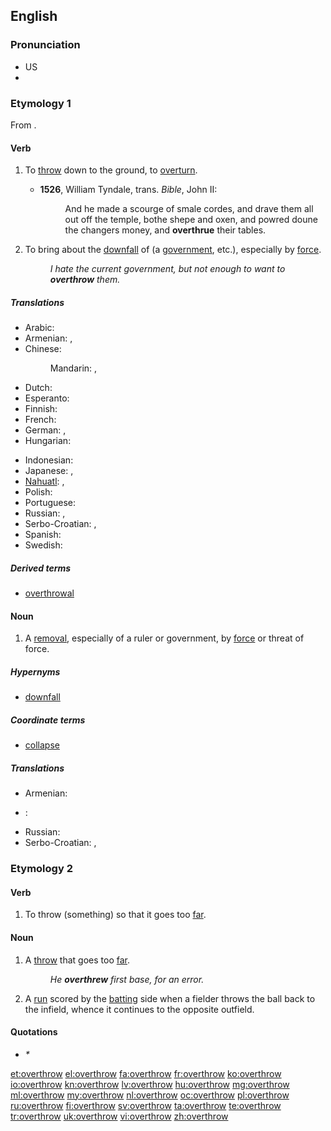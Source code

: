 ==English==

===Pronunciation===
* US {{IPA|/ovəɻˈθɻɔʊ/}}
* {{audio|en-us-overthrow.ogg|Audio (US)}}

===Etymology 1===
From {{prefix|over|throw}}.

====Verb====
{{en-verb|overthrows|overthrowing|overthrew|overthrown}}

# {{transitive|now|_|rare}} To [[throw]] down to the ground, to [[overturn]].
#* '''1526''', William Tyndale, trans. ''Bible'', John II:
#*: And he made a scourge of smale cordes, and drave them all out off the temple, bothe shepe and oxen, and powred doune the changers money, and '''overthrue''' their tables.
# {{transitive}} To bring about the [[downfall]] of (a [[government]], etc.), especially by [[force]].
#: ''I hate the current government, but not enough to want to '''overthrow''' them.''

=====Translations=====
{{trans-top|bring about downfall}}
* Arabic: {{t-|ar|أطاح|tr='aTaaHa}}
* Armenian: {{t-|hy|տապալել|tr=tapalel}}, {{t+|hy|կործանել|tr=korçanel}}
* Chinese:
*: Mandarin: {{t|cmn|推翻|tr=tuīfān|sc=Hani}}, {{t|cmn|打翻|tr=dǎfān|sc=Hani}}
* Dutch: {{t+|nl|omverwerpen}}
* Esperanto: {{t-|eo|faligi}}
* Finnish: {{t+|fi|kaataa}}
* French: {{t+|fr|renverser}}
* German: {{t+|de|stürzen}}, {{t-|de|umstürzen}}
* Hungarian: {{t+|hu|megdönt}}
{{trans-mid}}
* Indonesian: {{t+|id|kudeta|xs=Indonesian}}
* Japanese: {{t-|ja|滅ぼす|tr=ほろぼす, horobosu}}, {{t+|ja|転覆|tr=てんぷくする, tenpuku-suru|alt=転覆する}}
* [[Nahuatl]]: {{t-|nah|tepeua|xs=Nahuatl}}, {{t-|nah|tequiua|xs=Nahuatl}}
* Polish: {{t+|pl|obalać}}
* Portuguese: {{t+|pt|derrocar}}
* Russian: {{t+|ru|свергать|tr=svergát'}} {{impf}}, {{t+|ru|свергнуть|tr=svérgnut'}} {{pf.}}
* Serbo-Croatian: {{t-|sh|svrgnuti}}, {{t-|sh|srušiti}}
* Spanish: {{t+|es|derrocar}}
* Swedish: {{t+|sv|störta}}
{{trans-bottom}}

=====Derived terms=====
* [[overthrowal]]

====Noun====
{{en-noun}}

# A [[removal]], especially of a ruler or government, by [[force]] or threat of force.

=====Hypernyms=====
* {{sense|removal by force}} [[downfall]]

=====Coordinate terms=====
* {{sense|removal by force}} [[collapse]]

=====Translations=====
{{trans-top|removal by force or threat of force}}
* Armenian: {{t-|hy|տապալում|tr=tapalum}}
* {{ttbc|nl}}: {{t+|nl|ondergang|m}}
{{trans-mid}}
* Russian: {{t+|ru|свержение|n|sc=Cyrl|tr=sveržénije}}
* Serbo-Croatian: {{t-|sh|svrgnuće}}, {{t-|sh|prevrat}}
{{trans-bottom}}

===Etymology 2===
{{prefix|over|throw}}

====Verb====
{{en-verb|overthrows|overthrowing|overthrew|overthrown}}

# {{transitive|intransitive}} To throw (something) so that it goes too [[far]].

====Noun====
{{en-noun}}

# {{sports}} A [[throw]] that goes too [[far]].
#: ''He '''overthrew''' first base, for an error.''
# {{cricket}} A [[run]] scored by the [[batting]] side when a fielder throws the ball back to the infield, whence it continues to the opposite outfield.

====Quotations====
* ''* {{seeCites}}''

[[et:overthrow]]
[[el:overthrow]]
[[fa:overthrow]]
[[fr:overthrow]]
[[ko:overthrow]]
[[io:overthrow]]
[[kn:overthrow]]
[[lv:overthrow]]
[[hu:overthrow]]
[[mg:overthrow]]
[[ml:overthrow]]
[[my:overthrow]]
[[nl:overthrow]]
[[oc:overthrow]]
[[pl:overthrow]]
[[ru:overthrow]]
[[fi:overthrow]]
[[sv:overthrow]]
[[ta:overthrow]]
[[te:overthrow]]
[[tr:overthrow]]
[[uk:overthrow]]
[[vi:overthrow]]
[[zh:overthrow]]